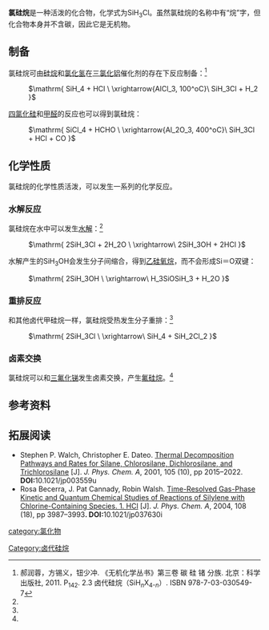 {{chembox
| Watchedfields = changed
| verifiedrevid = 424670771
| ImageFileL1 = Chlorosilane-2D-stereo.png
| ImageNameL1 = Stereo structural formula of chlorosilane
| ImageFileR1 = Chlorosilane-3D-vdW.png
| ImageNameR1 = Spacefill model of chlorosilane
| IUPACName = Chlorosilane
| OtherNames = 一氯硅烷<BR>氯代甲硅烷
| Section1 = {{Chembox Identifiers
|   CASNo = 13465-78-6
|   CASNo_Ref = {{cascite|correct|??}}
|   PubChem = 61622
|   ChemSpiderID = 55530
|   ChemSpiderID_Ref = {{chemspidercite|correct|chemspider}}
|   SMILES = [SiH3]Cl
|   StdInChI_Ref = {{stdinchicite|correct|chemspider}}
|   StdInChI = 1S/ClH3Si/c1-2/h2H3
|   InChI = 1/ClH3Si/c1-2/h2H3
|   StdInChIKey_Ref = {{stdinchicite|correct|chemspider}}
|   StdInChIKey = KOPOQZFJUQMUML-UHFFFAOYSA-N
|   InChIKey = KOPOQZFJUQMUML-UHFFFAOYAG
  }}
 |Section2={{Chembox Properties
|   Formula = SiH<sub>3</sub>Cl
|   Solubility = 
|   SolubleOther = 可溶<ref>{{cite journal | url = http://www.epa.gov/oppt/aegl/pubs/chlorosilanes_interim_apr_2009.v2.pdf | title = INTERIM ACUTE EXPOSURE GUIDELINE LEVELS (AEGLs) FOR 26 SELECTED CHLOROSILANES | publisher = [[美国国家环境保护局|Environmental Protection Agency]] | date = April 2009 | journal =  | access-date = 2015-07-11 | archive-date = 2015-09-24 | archive-url = https://web.archive.org/web/20150924124016/http://www.epa.gov/oppt/aegl/pubs/chlorosilanes_interim_apr_2009.v2.pdf | dead-url = no }}</ref> 
|   Solvent = [[乙醚|乙醚]]和[[四氢呋喃|THF]]
|   MeltingPt = 155 K
|   BoilingPt = 242.7 K

  }}
| Section3 = {{Chembox Hazards
|   MainHazards = 可燃
|   FlashPt = 
|   AutoignitionPt = 
  }}
| Section8 = {{Chembox Related
|   OtherFunctn = [[二氯硅烷|二氯硅烷]]<br/>[[三氯硅烷|三氯硅烷]]<br/>[[四氯化硅|四氯化硅]]
|   OtherFunctn_label = 氯代硅烷
|   OtherCpds = [[氯甲烷|氯甲烷]]<br/>[[氯锗烷|氯锗烷]]<br/>[[氟硅烷|氟硅烷]]<br/>[[溴硅烷|溴硅烷]]<br/>[[碘硅烷|碘硅烷]]
  }}
}}

'''氯硅烷'''是一种活泼的化合物，化学式为SiH<sub>3</sub>Cl。虽然氯硅烷的名称中有“烷”字，但化合物本身并不含碳，因此它是无机物。
==制备==
氯硅烷可由[[甲硅烷|硅烷]]和[[氯化氢|氯化氢]]在[[三氯化铝|三氯化铝]]催化剂的存在下反应制备：<ref name="wj">郝润蓉，方锡义，钮少冲. 《无机化学丛书》第三卷 碳 硅 锗 分族. 北京：科学出版社, 2011. P<sub>142</sub>. 2.3 卤代硅烷（SiH<sub>''n''</sub>X<sub>4-''n''</sub>）. ISBN 978-7-03-030549-7</ref>
: <math>\mathrm{ SiH_4 + HCl \ \xrightarrow{AlCl_3, 100^oC}\ SiH_3Cl + H_2 }</math>
[[四氯化硅|四氯化硅]]和[[甲醛|甲醛]]的反应也可以得到氯硅烷：
: <math>\mathrm{ SiCl_4 + HCHO \ \xrightarrow{Al_2O_3, 400^oC}\ SiH_3Cl + HCl + CO }</math>
==化学性质==
氯硅烷的化学性质活泼，可以发生一系列的化学反应。
===水解反应===
氯硅烷在水中可以发生[[水解|水解]]：<ref name=wj />
: <math>\mathrm{ 2SiH_3Cl + 2H_2O \ \xrightarrow\ 2SiH_3OH + 2HCl }</math>
水解产生的SiH<sub>3</sub>OH会发生分子间缩合，得到[[乙硅氧烷|乙硅氧烷]]，而不会形成Si＝O双键：
: <math>\mathrm{ 2SiH_3OH \ \xrightarrow\ H_3SiOSiH_3 + H_2O }</math>
===重排反应===
和其他卤代甲硅烷一样，氯硅烷受热发生分子重排：<ref name=wj />
: <math>\mathrm{ 2SiH_3Cl \ \xrightarrow\ SiH_4 + SiH_2Cl_2 }</math>
===卤素交换===
氯硅烷可以和[[三氟化锑|三氟化锑]]发生卤素交换，产生[[氟硅烷|氟硅烷]]。<ref name=wj />

==参考资料==
{{reflist}}
==拓展阅读==
* Stephen P. Walch, Christopher E. Dateo. [http://pubs.acs.org/doi/abs/10.1021/jp003559u Thermal Decomposition Pathways and Rates for Silane, Chlorosilane, Dichlorosilane, and Trichlorosilane] {{Wayback|url=http://pubs.acs.org/doi/abs/10.1021/jp003559u |date=20191203195445 }}[J]. ''J. Phys. Chem. A'', 2001, 105 (10), pp 2015–2022. '''DOI: '''10.1021/jp003559u
* Rosa Becerra, J. Pat Cannady, Robin Walsh. [http://pubs.acs.org/doi/abs/10.1021/jp037630i Time-Resolved Gas-Phase Kinetic and Quantum Chemical Studies of Reactions of Silylene with Chlorine-Containing Species. 1. HCl] {{Wayback|url=http://pubs.acs.org/doi/abs/10.1021/jp037630i |date=20191205035306 }}[J]. ''J. Phys. Chem. A'', 2004, 108 (18), pp 3987–3993'''. DOI: '''10.1021/jp037630i
{{矽化合物}}
[[category:氯化物|category:氯化物]]
[[Category:卤代硅烷|Category:卤代硅烷]]